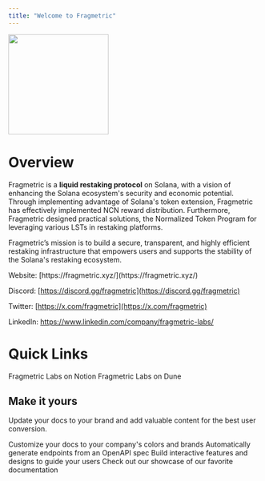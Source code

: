 ```yaml
---
title: "Welcome to Fragmetric"
---
```


<Frame>
  <img height="200" src="/images/docs_main.png" />
</Frame>

&#x20;

# **Overview**

Fragmetric is a **liquid restaking protocol** on Solana, with a vision of enhancing the Solana ecosystem's security and economic potential. Through implementing advantage of Solana's token extension, Fragmetric has effectively implemented NCN reward distribution. Furthermore, Fragmetric designed practical solutions, the Normalized Token Program for leveraging various LSTs in restaking platforms.&#x20;

Fragmetric’s mission is to build a secure, transparent, and highly efficient restaking infrastructure that empowers users and supports the stability of the Solana's restaking ecosystem.

<Info>
  Website: [https://fragmetric.xyz/](https://fragmetric.xyz/)

  &#x20;

  Discord: [https://discord.gg/fragmetric](https://discord.gg/fragmetric)

  &#x20;

  Twitter: [https://x.com/fragmetric](https://x.com/fragmetric)

  &#x20;

  LinkedIn: https://www.linkedin.com/company/fragmetric-labs/
</Info>

&#x20;      &#x20;

# **Quick Links**

<Card title="Fragmetric FAQs" icon="comment" horizontal={1} href="https://fragmetric.notion.site/Fragmetric-FAQs-11b415939481800088a6cb46070870a9">
  Fragmetric Labs on Notion
</Card>

<Card title="Dune Dashboard" icon="database" horizontal={1} href="https://dune.com/akaps/frag">
  Fragmetric Labs on Dune
</Card>

<Card title="How to Guide" />

## Make it yours

Update your docs to your brand and add valuable content for the best user conversion.

<CardGroup cols={2}>
  <Card title="Customize Style" icon="palette" href="https://mintlify.com/docs/settings/global">
    Customize your docs to your company's colors and brands
  </Card>

  <Card title="Reference APIs" icon="code" href="https://mintlify.com/docs/api-playground/openapi">
    Automatically generate endpoints from an OpenAPI spec
  </Card>

  <Card title="Add Components" icon="screwdriver-wrench" href="https://mintlify.com/docs/content/components/accordions">
    Build interactive features and designs to guide your users
  </Card>

  <Card title="Get Inspiration" icon="stars" href="https://mintlify.com/customers">
    Check out our showcase of our favorite documentation
  </Card>
</CardGroup>